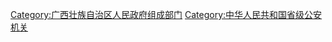 [[Category:广西壮族自治区人民政府组成部门|Category:广西壮族自治区人民政府组成部门]]
[[Category:中华人民共和国省级公安机关|Category:中华人民共和国省级公安机关]]